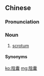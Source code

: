 {{also|陰嚢|阴囊}}
==Chinese==
{{zh-forms|s=阴囊}}

===Pronunciation===
{{zh-pron
|m=yīnnáng
|c=jam1 nong4
|mn=im-lông
|cat=n
}}

===Noun===
{{zh-noun}}

# {{lb|zh|anatomy}} [[scrotum]]

====Synonyms====
{{zh-dial}}

[[ko:陰囊]]
[[mg:陰囊]]